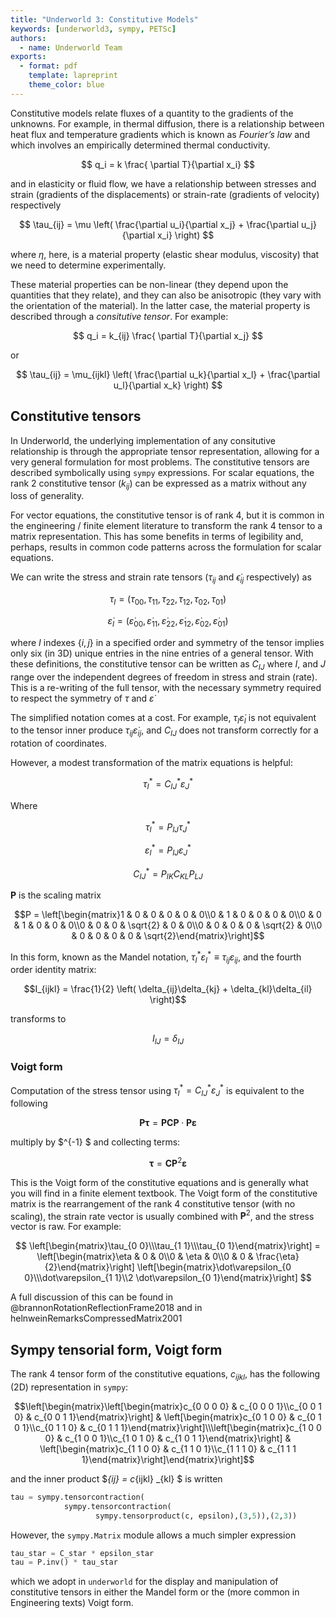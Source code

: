 ```yaml
---
title: "Underworld 3: Constitutive Models"
keywords: [underworld3, sympy, PETSc]
authors: 
  - name: Underworld Team
exports:
  - format: pdf
    template: lapreprint
    theme_color: blue
---
```


Constitutive models relate fluxes of a quantity to the gradients of the unknowns. For example, in thermal diffusion, there is a relationship between heat flux and temperature gradients which is known as *Fourier's law* and which involves an empirically determined thermal conductivity.

$$ q_i = k \frac{ \partial T}{\partial x_i} $$

and in elasticity or fluid flow, we have a relationship between stresses and strain (gradients of the displacements) or strain-rate (gradients of velocity) respectively

$$ \tau_{ij} = \mu \left( \frac{\partial u_i}{\partial x_j} + \frac{\partial u_j}{\partial x_i} \right) $$

where $\eta$, here, is a material property (elastic shear modulus, viscosity) that we need to determine experimentally.

These material properties can be non-linear (they depend upon the quantities that they relate), and they can also be anisotropic (they vary with the orientation of the material). In the latter case, the material property is described through a *consitutive tensor*. For example:

$$ q_i = k_{ij} \frac{ \partial T}{\partial x_j} $$

or

$$ \tau_{ij} = \mu_{ijkl} \left( \frac{\partial u_k}{\partial x_l} + \frac{\partial u_l}{\partial x_k} \right) $$

## Constitutive tensors

In Underworld, the underlying implementation of any consitutive relationship is through the appropriate tensor representation, allowing for a very general formulation for most problems. The constitutive tensors are described symbolically using `sympy` expressions. For scalar equations, the rank 2 constitutive tensor ($k_{ij}$) can be expressed as a matrix without any loss of generality. 

For vector equations, the constitutive tensor is of rank 4, but it is common in the engineering / finite element literature to transform the rank 4 tensor to a matrix representation. This has some benefits in terms of legibility and, perhaps, results in common code patterns across the formulation for scalar equations. 

We can write the stress and strain rate tensors ($\tau_{ij}$ and $\dot\epsilon_{ij}$ respectively) as

$$ \tau_I = \left( \tau_{00}, \tau_{11}, \tau_{22}, \tau_{12}, \tau_{02}, \tau_{01} \right) $$

$$ \dot\varepsilon_I = \left( \dot\varepsilon_{00}, \dot\varepsilon_{11}, \dot\varepsilon_{22}, \dot\varepsilon_{12}, \dot\varepsilon_{02}, \dot\varepsilon_{01} \right) $$

where $I$ indexes $\{i,j\}$ in a specified order and symmetry of the tensor implies only six (in 3D) unique entries in the nine entries of a general tensor. With these definitions, the constitutive tensor can be written as $C_{IJ}$ where $I$, and $J$ range over the independent degrees of freedom in stress and strain (rate). This is a re-writing of the full tensor, with the necessary symmetry required to respect the symmetry of $\tau$ and $\dot\varepsilon$ 

The simplified notation comes at a cost. For example, $\tau_I \dot\varepsilon_I$ is not equivalent to the tensor inner produce $\tau_{ij} \dot\varepsilon_{ij}$, and $C_{IJ}$ does not transform correctly for a rotation of coordinates. 

However, a modest transformation of the matrix equations is helpful:

$$ \tau^*_{I} = C^*_{IJ} \varepsilon^*_{J} $$ 

Where 

$$\tau^*_{I} = P_{IJ} \tau^*_J$$

$$\varepsilon^*_I = P_{IJ} \varepsilon^*_J$$

$$C^*_{IJ} = P_{IK} C_{KL} P_{LJ}$$

$\mathbf{P}$ is the scaling matrix 

$$P = \left[\begin{matrix}1 & 0 & 0 & 0 & 0 & 0\\0 & 1 & 0 & 0 & 0 & 0\\0 & 0 & 1 & 0 & 0 & 0\\0 & 0 & 0 & \sqrt{2} & 0 & 0\\0 & 0 & 0 & 0 & \sqrt{2} & 0\\0 & 0 & 0 & 0 & 0 & \sqrt{2}\end{matrix}\right]$$

In this form, known as the Mandel notation, $\tau^*_I\varepsilon^*_I \equiv \tau_{ij} \varepsilon_{ij}$, and the fourth order identity matrix:

$$I_{ijkl} = \frac{1}{2} \left( \delta_{ij}\delta_{kj} + \delta_{kl}\delta_{il} \right)$$ 

transforms to 

$$I_{IJ} = \delta_{IJ}$$

### Voigt form

Computation of the stress tensor using $\tau^*_I = C^*_{IJ}\varepsilon^*_J$ is equivalent to the following

$$ \mathbf{P} \mathbf{\tau} =  \mathbf{P} \mathbf{C} \mathbf{P} \cdot \mathbf{P} \mathbf{\varepsilon} $$

multiply by $\mathbf{P}^{-1} $ and collecting terms:

$$ \mathbf{\tau} = \mathbf{C} \mathbf{P}^2 \mathbf{\varepsilon} $$

This is the Voigt form of the constitutive equations and is generally what you will find in a finite element textbook. The Voigt form of the constitutive matrix is the rearrangement of the rank 4 constitutive tensor (with no scaling), the strain rate vector is usually combined with $\mathbf{P}^2$, and the stress vector is raw. For example:


$$ \left[\begin{matrix}\tau_{0 0}\\\tau_{1 1}\\\tau_{0 1}\end{matrix}\right] =
   \left[\begin{matrix}\eta & 0 & 0\\0 & \eta & 0\\0 & 0 & \frac{\eta}{2}\end{matrix}\right]   \left[\begin{matrix}\dot\varepsilon_{0 0}\\\dot\varepsilon_{1 1}\\2 \dot\varepsilon_{0 1}\end{matrix}\right]
$$

A full discussion of this can be found in @brannonRotationReflectionFrame2018 and in helnweinRemarksCompressedMatrix2001


## Sympy tensorial form, Voigt form

The rank 4 tensor form of the constitutive equations, $c_{ijkl}$, has the following (2D) representation in `sympy`:

$$\left[\begin{matrix}\left[\begin{matrix}c_{0 0 0 0} & c_{0 0 0 1}\\c_{0 0 1 0} & c_{0 0 1 1}\end{matrix}\right] & \left[\begin{matrix}c_{0 1 0 0} & c_{0 1 0 1}\\c_{0 1 1 0} & c_{0 1 1 1}\end{matrix}\right]\\\left[\begin{matrix}c_{1 0 0 0} & c_{1 0 0 1}\\c_{1 0 1 0} & c_{1 0 1 1}\end{matrix}\right] & \left[\begin{matrix}c_{1 1 0 0} & c_{1 1 0 1}\\c_{1 1 1 0} & c_{1 1 1 1}\end{matrix}\right]\end{matrix}\right]$$

and the inner product $\tau_{ij} = c_{ijkl} \varepsilon_{kl} $ is written

```python
tau = sympy.tensorcontraction(
            sympy.tensorcontraction(
                   sympy.tensorproduct(c, epsilon),(3,5)),(2,3))
```

However, the `sympy.Matrix` module allows a much simpler expression

```python
tau_star = C_star * epsilon_star
tau = P.inv() * tau_star
```

which we adopt in `underworld` for the display and manipulation of constitutive tensors in either the Mandel form or the (more common in Engineering texts) Voigt form.

